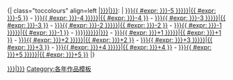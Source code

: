<includeonly>{| class="toccolours" align=left
|[[:Category:{{{parent|{{{1}}}}}}|{{{parent|{{{1}}}}}}]]:
| [[:Category:{{{prefix|{{{3|}}}}}}{{ #expr: {{{year|{{{2|}}}}}}-5 }}{{{suffix|{{{4|}}}}}}|{{ #expr: {{{year|{{{2|}}}}}}-5 }}]] - [[:Category:{{{prefix|{{{3|}}}}}}{{ #expr: {{{year|{{{2|}}}}}}-4 }}{{{suffix|{{{4|}}}}}}|{{ #expr: {{{year|{{{2|}}}}}}-4 }}]] - [[:Category:{{{prefix|{{{3|}}}}}}{{ #expr: {{{year|{{{2|}}}}}}-3 }}{{{suffix|{{{4|}}}}}}|{{ #expr: {{{year|{{{2|}}}}}}-3 }}]] - [[:Category:{{{prefix|{{{3|}}}}}}{{ #expr: {{{year|{{{2|}}}}}}-2 }}{{{suffix|{{{4|}}}}}}|{{ #expr: {{{year|{{{2|}}}}}}-2 }}]] - [[:Category:{{{prefix|{{{3|}}}}}}{{ #expr: {{{year|{{{2|}}}}}}-1 }}{{{suffix|{{{4|}}}}}}|{{ #expr: {{{year|{{{2|}}}}}}-1 }}]] - [[:Category:{{{prefix|{{{3|}}}}}}{{{year|{{{2|}}}}}}{{{suffix|{{{4|}}}}}}|{{{year|{{{2|}}}}}}]] - [[:Category:{{{prefix|{{{3|}}}}}}{{ #expr: {{{year|{{{2|}}}}}}+1 }}{{{suffix|{{{4|}}}}}}|{{ #expr: {{{year|{{{2|}}}}}}+1 }}]] - [[:Category:{{{prefix|{{{3|}}}}}}{{ #expr: {{{year|{{{2|}}}}}}+2 }}{{{suffix|{{{4|}}}}}}|{{ #expr: {{{year|{{{2|}}}}}}+2 }}]] - [[:Category:{{{prefix|{{{3|}}}}}}{{ #expr: {{{year|{{{2|}}}}}}+3 }}{{{suffix|{{{4|}}}}}}|{{ #expr: {{{year|{{{2|}}}}}}+3 }}]] - [[:Category:{{{prefix|{{{3|}}}}}}{{ #expr: {{{year|{{{2|}}}}}}+4 }}{{{suffix|{{{4|}}}}}}|{{ #expr: {{{year|{{{2|}}}}}}+4 }}]] - [[:Category:{{{prefix|{{{3|}}}}}}{{ #expr: {{{year|{{{2|}}}}}}+5 }}{{{suffix|{{{4|}}}}}}|{{ #expr: {{{year|{{{2|}}}}}}+5 }}]]
|}
[[Category:{{{parent|{{{1}}}}}}|{{{year|{{{2}}}}}}]]
</includeonly><noinclude>
{{doc|content=
==用法==
<pre>
{{Cat nav 10years|上级分类|年份|前缀|后缀}}
</pre>
}}
[[Category:各年作品模板]]
</noinclude>